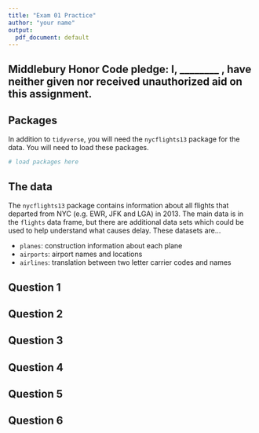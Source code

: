 ```yaml
---
title: "Exam 01 Practice"
author: "your name"
output:
  pdf_document: default
---
```


## Middlebury Honor Code pledge: I, ________ , have neither given nor received unauthorized aid on this assignment.

## Packages

In addition to `tidyverse `, you will need the `nycflights13` package for the data. You will need to load these packages.

```r
# load packages here
```

## The data

The `nycflights13` package contains information about all flights that departed from NYC (e.g. EWR, JFK and LGA) in 2013. The main data is in the `flights` data frame, but there are additional data sets which could be used to help understand what causes delay. These datasets are...

* `planes`: construction information about each plane
* `airports`: airport names and locations
* `airlines`: translation between two letter carrier codes and names

## Question 1

## Question 2

## Question 3

## Question 4

## Question 5

## Question 6



